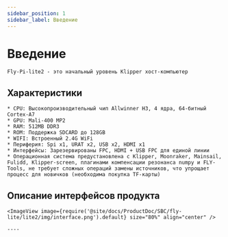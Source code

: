```yaml
---
sidebar_position: 1
sidebar_label: Введение
---
```



# Введение

    Fly-Pi-lite2 - это начальный уровень Klipper хост-компьютер

## Характеристики

    * CPU: Высокопроизводительный чип Allwinner H3, 4 ядра, 64-битный Cortex-A7
    * GPU: Mali-400 MP2
    * RAM: 512MB DDR3
    * ROM: Поддержка SDCARD до 128GB
    * WIFI: Встроенный 2.4G WiFi
    * Периферия: Spi x1, URAT x2, USB x2, HDMI x1
    * Интерфейсы: Зарезервированы FPC, HDMI + USB FPC для единой линии
    * Операционная система предустановлена с Klipper, Moonraker, Mainsail, Fulidd, Klipper-screen, плагинами компенсации резонанса numpy и FLY-Tools, не требует сложных операций замены источников, что упрощает процесс для новичков (необходима покупка TF-карты)

## Описание интерфейсов продукта

    <ImageView image={require('@site/docs/ProductDoc/SBC/fly-lite/lite2/img/interface.png').default} size="80%" align="center" />

    ----